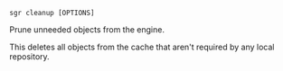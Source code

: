 
```sgr cleanup [OPTIONS] ```

Prune unneeded objects from the engine.

This deletes all objects from the cache that aren't required by any local repository.

